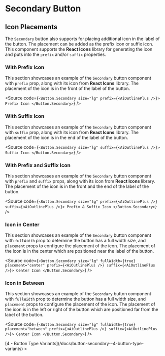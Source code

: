 

<Meta of={ComponentStories} />

# Secondary Button

## Icon Placements

The `Secondary` button also supports for placing additional icon in the label of the button. The placement can be added as the prefix icon or suffix icon. This component supports the **React Icons** library for generating the icon and puts into the `prefix` and/or `suffix` properties.

### With Prefix Icon

This section showcases an example of the `Secondary` button component with `prefix` prop, along with its icon from **React Icons** library. The placement of the icon is in the front of the label of the button.

<Canvas of={ComponentStories.WithPrefixIcon} />

<Source
  code={`
<Button.Secondary size="lg" prefix={<AiOutlinePlus />}>
  Prefix Icon
</Button.Secondary>
`}
/>

### With Suffix Icon

This section showcases an example of the `Secondary` button component with `suffix` prop, along with its icon from **React Icons** library. The placement of the icon is in the end of the label of the button.

<Canvas of={ComponentStories.WithSuffixIcon} />

<Source
  code={`
<Button.Secondary size="lg" suffix={<AiOutlinePlus />}>
  Suffix Icon
</Button.Secondary>
`}
/>

### With Prefix and Suffix Icon

This section showcases an example of the `Secondary` button component with `prefix` and `suffix` props, along with its icon from **React Icons** library. The placement of the icon is in the front and the end of the label of the button.

<Canvas of={ComponentStories.WithPrefixAndSuffixIcon} />

<Source
  code={`
<Button.Secondary size="lg" prefix={<AiOutlinePlus />} suffix={<AiOutlinePlus />}>
  Prefix & Suffix Icon
</Button.Secondary>
`}
/>

### Icon in Center

This section showcases an example of the `Secondary` button component with `fullWidth` prop to determine the button has a full width size, and `placement` props to configure the placement of the icon. The placement of the icon is in the center which are positioned near the label of the button.

<Canvas of={ComponentStories.IconInCenter} />

<Source
  code={`
<Button.Secondary size="lg" fullWidth={true} placement="center" prefix={<AiOutlinePlus />} suffix={<AiOutlinePlus />}>
  Center Icon
</Button.Secondary>
`}
/>

### Icon in Between

This section showcases an example of the `Secondary` button component with `fullWidth` prop to determine the button has a full width size, and `placement` props to configure the placement of the icon. The placement of the icon is in the left or right of the button which are positioned far from the label of the button.

<Canvas of={ComponentStories.IconInBetween} />

<Source
  code={`
<Button.Secondary size="lg" fullWidth={true} placement="between" prefix={<AiOutlinePlus />} suffix={<AiOutlinePlus />}>
  Center Icon
</Button.Secondary>
`}
/>

<div style={{ textAlign: "right" }}>
  [4 - Button Type Variants](/docs/button-secondary--4-button-type-variants) >
</div>
